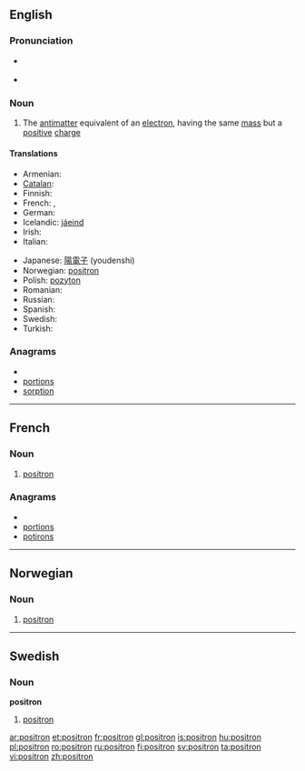 {{also|Positron|positrón}}
==English==

===Pronunciation===
* {{a|UK}} {{IPA|/ˈpɒz.ɪ.trɒn/}}
* {{a|US}} {{IPA|/ˈpɑ.zɪ.trɑn/}}

===Noun===
{{en-noun}}

# {{particles}} The [[antimatter]] equivalent of an [[electron]], having the same [[mass]] but a [[positive]] [[charge]]

====Translations====
{{trans-top|positron}}
* Armenian: {{t-|hy|պոզիտրոն|tr=pozitron|xs=Armenian}}
* [[Catalan]]: {{t+|ca|positró|m}}
* Finnish: {{t-|fi|positroni}}
* French: {{t+|fr|positron|m}}, {{t+|fr|positon|m}}
* German: {{t+|de|Positron|n}}
* Icelandic: [[jáeind]] {{f}}
* Irish: {{t|ga|posatrón|m}}
* Italian: {{t-|it|positrone|m}}
{{trans-mid}}
* Japanese: [[陽電子]] (youdenshi)
* Norwegian: [[#Norweigan|positron]]
* Polish: [[pozyton]] {{m}}
* Romanian: {{t+|ro|pozitron|m}}
* Russian: {{t+|ru|позитрон|m|tr=pozitrón|sc=Cyrl}}
* Spanish: {{t+|es|positrón|m}}
* Swedish: {{t+|sv|positron}}
* Turkish: {{t+|tr|pozitron}}
{{trans-bottom}}

===Anagrams===
* {{alphagram|inooprst}}
* [[portions#English|portions]]
* [[sorption#English|sorption]]

----

==French==

===Noun===
{{fr-noun|m}}

# [[positron#English|positron]]

===Anagrams===
* {{alphagram|inooprst}}
* [[portions#French|portions]]
* [[potirons#French|potirons]]

----

==Norwegian==

===Noun===
{{no-noun-n3}}

# [[#English|positron]]

----

==Swedish==
{{sv-noun|gender=Common|positron|positronen|positroner|positronerna|positrons|positronens|positroners|positronernas}}

===Noun===
'''positron'''

# [[#English|positron]]

[[ar:positron]]
[[et:positron]]
[[fr:positron]]
[[gl:positron]]
[[is:positron]]
[[hu:positron]]
[[pl:positron]]
[[ro:positron]]
[[ru:positron]]
[[fi:positron]]
[[sv:positron]]
[[ta:positron]]
[[vi:positron]]
[[zh:positron]]